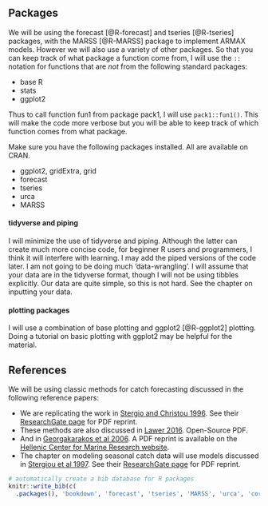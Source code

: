 ## Packages

We will be using the forecast [@R-forecast] and tseries [@R-tseries] packages, with the MARSS [@R-MARSS] package to implement ARMAX models.  However we will also use a variety of other packages.  So that you can keep track of what package a function come from, I will use the `::` notation for functions that are *not* from the following standard packages:

* base R
* stats
* ggplot2

Thus to call function fun1 from package pack1, I will use `pack1::fun1()`.  This will make the code more verbose but you will be able to keep track of which function comes from what package.

Make sure you have the following packages installed.  All are available on CRAN.

* ggplot2, gridExtra, grid
* forecast
* tseries
* urca
* MARSS

#### tidyverse and piping {-}

I will minimize the use of tidyverse and piping.  Although the latter can create much more concise code, for beginner R users and programmers, I think it will interfere with learning.  I may add the piped versions of the code later.  I am not going to be doing much 'data-wrangling'.  I will assume that your data are in the tidyverse format, though I will not be using tibbles explicitly.  Our data are quite simple, so this is not hard.  See the chapter on inputting your data. 

#### plotting packages {-}

I will use a combination of base plotting and ggplot2 [@R-ggplot2] plotting.  Doing a tutorial on basic plotting with ggplot2 may be helpful for the material.

## References

We will be using classic methods for catch forecasting discussed in the following reference papers:

* We are replicating the work in [Stergio and Christou 1996](https://doi.org/10.1016/0165-7836(95)00389-4). See their [ResearchGate page](https://www.researchgate.net/publication/223836928_Modelling_and_forecasting_annual_fisheries_catches_Comparison_of_regression_univariate_and_multivariate_time_series_methods) for PDF reprint.
* These methods are also discussed in [Lawer 2016](http://dx.doi.org/10.4236/nr.2016.74018).  Open-Source PDF.
* And in [Georgakarakos et al 2006](https://doi.org/10.1016/j.fishres.2005.12.003).  A PDF reprint is available on the [Hellenic Center for Marine Research website](http://arch.her.hcmr.gr/publ.htm).
* The chapter on modeling seasonal catch data will use models discussed in [Stergiou et al 1997](https://doi.org/10.1016/S0165-7836(96)00482-1). See their [ResearchGate page](https://www.researchgate.net/publication/222888388_Modelling_and_forecasting_monthly_fisheries_catches_Comparison_of_regression_univariate_and_multivariate_time_series_methods) for PDF reprint.



```r
# automatically create a bib database for R packages
knitr::write_bib(c(
  .packages(), 'bookdown', 'forecast', 'tseries', 'MARSS', 'urca', 'corrplot'), 'packages.bib')
```
